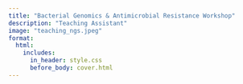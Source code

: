 ```yaml
---
title: "Bacterial Genomics & Antimicrobial Resistance Workshop"
description: "Teaching Assistant"
image: "teaching_ngs.jpeg"
format:
  html:
    includes:
      in_header: style.css
      before_body: cover.html
---
```


<script type="text/javascript">
document.write(`
<!-- Full-Screen Background Image with Gradient Overlay -->
<div id="intro-section" style="position: relative; text-align: center; color: white; width: 100%; height: 100vh;">

  <!-- Slideshow Background -->
  <div class="slideshow-container">
    <!-- Slide 1 -->
    <div class="mySlides fade" style="background-image: linear-gradient(to bottom right, rgba(0, 128, 128, 0.5), rgba(0, 128, 128, 0.5)), url('../../files/img/teaching/Bacterial_Genomics_&_Antimicrobial_Resistance_Workshop/bacterial_genomics_1.jpg'); background-size: cover; background-position: center;">
    </div>

    <!-- Slide 2 -->
    <div class="mySlides fade" style="background-image: linear-gradient(to bottom right, rgba(0, 128, 128, 0.5), rgba(0, 128, 128, 0.5)), url('../../files/img/teaching/Bacterial_Genomics_&_Antimicrobial_Resistance_Workshop/bacterial_genomics_2.jpeg'); background-size: cover; background-position: center;">
    </div>

    <!-- Slide 3 -->
    <div class="mySlides fade" style="background-image: linear-gradient(to bottom right, rgba(0, 128, 128, 0.5), rgba(0, 128, 128, 0.5)), url('../../files/img/teaching/Bacterial_Genomics_&_Antimicrobial_Resistance_Workshop/bacterial_genomics_3.jpeg'); background-size: cover; background-position: center;">
    </div>

    <!-- Add additional slides as necessary -->
  </div>

  <!-- Text Overlay on the Background Image -->
  <div style="position: absolute; top: 70%; left: 50%; transform: translate(-50%, -50%); text-align: center; width: 100%;">
    <h1 style="font-size: 2.5em; font-weight: bold; color: white; margin-bottom: 20px;">Bacterial Genomics & Antimicrobial Resistance Workshop</h1>
    <p style="font-size: 1.2em; max-width: 1000px; margin: 0 auto; line-height: 1.8; text-align: justify; color: white; padding: 0 20px;">
        This five-day workshop provides participants with a comprehensive overview of bacterial genomics and its applications in antimicrobial resistance research. Through lectures and hands-on sessions, participants will learn how to analyze bacterial genomes for antimicrobial resistance and virulence factors, conduct comparative genomic analysis, and apply bacterial genomics to clinical and scientific problems. The workshop will commence on 30th June and run till 4th July 2024. Application deadline: 22nd June 2024.
    </p>
  </div>

</div>

<!-- Structured Program Details Below the Image -->
<div id="program-details" style="padding: 20px 100px; background-color: #f9f9f9; max-width: 100%; margin: 0 auto;">
  <h2 style="text-align: center; font-weight: bold; font-size: 2em; margin-bottom: 20px;">Program Outline & Learning Objectives</h2>
  <ul style="list-style-type: none; padding: 0; font-size: 1em; text-align: justify;">
    <li><strong>Day 1:</strong> Introduction to bacterial genomics and bioinformatics</li>
    <ul style="list-style-type: none; padding-left: 40px;">
      <li><strong>1.1 Jupyter Notebook:</strong> Installation, Keyboard Shortcuts, Formatting, Text Styling</li>
      <li><strong>1.2 Conda:</strong> Managing environments and packages</li>
      <li><strong>1.3 Linux Introduction:</strong> Commands, permissions, text processing</li>
    </ul>
    <li><strong>Day 2:</strong> Bacterial Genome Analysis: From sequence data to genomes</li>
    <ul style="list-style-type: none; padding-left: 40px;">
      <li><strong>2.1 FastQC:</strong> Data quality check</li>
      <li><strong>2.2 Trimmomatic:</strong> Adapter trimming for paired and single-end reads</li>
      <li><strong>2.3 Unicycler:</strong> Genome assembly and results interpretation</li>
      <li><strong>2.4 Prokka:</strong> Genome annotation and submission to NCBI</li>
    </ul>
    <li><strong>Day 3:</strong> Bacterial Genome Analysis for Antimicrobial Resistance</li>
    <ul style="list-style-type: none; padding-left: 40px;">
      <li><strong>3.1 ResFinder:</strong> Identifying AMR genes</li>
      <li><strong>3.2 VFDB and VirulenceFinder:</strong> Identifying virulence genes</li>
      <li><strong>3.3 MLST:</strong> Multi-locus sequence typing</li>
    </ul>
    <!-- Add more content as needed -->
  </ul>
</div>

  <h3 style="text-align: center; font-weight: bold; font-size: 1.2em; margin-top: 40px;">Workshop Schedule</h3>
  <ul style="list-style-type: none; padding-left: 100px; font-size: 1em; text-align: justify;">
    <li><strong>Day 1:</strong> Introduction to bacterial genomics and bioinformatics</li>
    <li><strong>Day 2:</strong> Bacterial genome analysis: from sequence data to genomes</li>
    <li><strong>Day 3:</strong> Bacterial genome analysis for antimicrobial resistance</li>
    <li><strong>Day 4:</strong> Comparative genomics and phylogenetics</li>
    <li><strong>Day 5:</strong> Application of bacterial genomics</li>
  </ul>

  <h3 style="text-align: center; font-weight: bold; font-size: 1.2em; margin-top: 40px;">Workshop Duration & Location</h3>
  <p style="text-align: center; font-size: 1em;">Duration: 4 days <br> Location: CHRF-HQ, Shyamoli, Dhaka, Bangladesh</p>

  <p style="text-align: center;">
    <a href="https://chrfbd.org/pages/building-scientists-for-bangladesh/program/13c4f00f-6201-42df-885c-dca0e2fb948b" class="btn btn-primary rounded-pill me-2" style="padding: 15px 30px; font-size: .8em; text-decoration: none;">Program Website</a>
  </p>
`);
</script>

<!-- Slideshow CSS and General Styles -->
<style>
  /* Slideshow container */
  .slideshow-container {
    position: relative;
    height: 100vh;
    width: 100%;
    overflow: hidden;
  }

  /* Each slide */
  .mySlides {
    position: absolute;
    width: 100%;
    height: 100%;
    background-size: cover;
    background-position: center;
    opacity: 0;
    transition: opacity 1.5s ease-in-out;
  }

  /* Set the first slide to be visible */
  .mySlides:first-child {
    opacity: 1;
  }

  /* Active slide with opacity */
  .mySlides.active {
    opacity: 1;
  }

  section#workshop-details {
    font-family: Arial, sans-serif;
    color: #333;
    line-height: 1.6;
    background-color: #f9f9f9;
    margin: 0 auto;
  }

  h1, h2, h3 {
    font-weight: bold;
    text-align: center;
  }

  ul {
    font-size: 1em;
    text-align: justify;
    list-style-type: none;
    padding: 0;
    margin: 0 auto;
  }

  ul ul {
    font-size: 1em;
    text-align: justify;
    padding-left: 40px;
  }

  p {
    font-size: 1.2em;
    text-align: center;
    max-width: 800px;
    margin: 0 auto;
  }

  .btn {
    padding: 10px 20px;
    font-size: 1em;
    background-color: #007BFF;
    color: white;
    border-radius: 5px;
    text-decoration: none;
  }

  .btn:hover {
    background-color: #0056b3;
  }
</style>

<script>
  let slideIndex = 0;
  const slides = document.querySelectorAll('.mySlides');
  
  function showSlides() {
    slides.forEach((slide) => {
      slide.style.opacity = '0';  // Hide all slides
    });
    
    slideIndex++;
    if (slideIndex > slides.length) { slideIndex = 1; }  // Loop back to first slide
    
    slides[slideIndex - 1].style.opacity = '1';  // Show the current slide
    setTimeout(showSlides, 3000);  // Change image every 3 seconds
  }

  document.addEventListener("DOMContentLoaded", function() {
    showSlides();
  });
</script>
